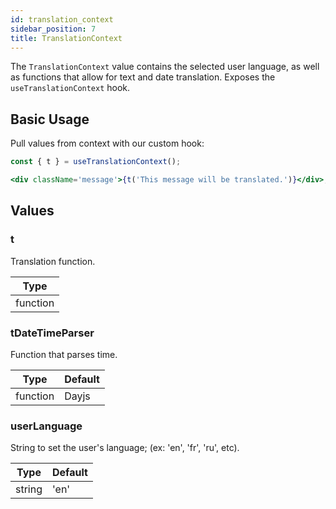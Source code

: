```yaml
---
id: translation_context
sidebar_position: 7
title: TranslationContext
---
```


The `TranslationContext` value contains the selected user language, as well as functions that allow for text and date translation. Exposes the `useTranslationContext` hook.

## Basic Usage

Pull values from context with our custom hook:

```jsx
const { t } = useTranslationContext();

<div className='message'>{t('This message will be translated.')}</div>;
```

## Values

### t

Translation function.

| Type     |
| -------- |
| function |

### tDateTimeParser

Function that parses time.

| Type     | Default |
| -------- | ------- |
| function | Dayjs   |

### userLanguage

String to set the user's language; (ex: 'en', 'fr', 'ru', etc).

| Type   | Default |
| ------ | ------- |
| string | 'en'    |
